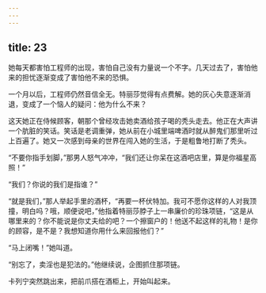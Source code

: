 ```yaml
---
---
---
```

title: 23
---



她每天都害怕工程师的出现，害怕自己没有力量说一个不字。几天过去了，害怕他来的担忧逐渐变成了害怕他不来的恐惧。

一个月以后，工程师仍然音信全无。特丽莎觉得有点费解。她的灰心失意逐渐消退，变成了一个恼人的疑问：他为什么不来？

这天她正在侍候顾客，朝那个曾经攻击她卖酒给孩子喝的秃头走去。他正在大声讲一个肮脏的笑话。笑话是老调重弹，她从前在小城里端啤酒时就从醉鬼们那里听过上百遍了。她又一次感到母亲的世界在闯入她的生活，于是粗鲁地打断了秃头。

“不要你指手划脚，”那男人怒气冲冲，“我们还让你呆在这酒吧店里，算是你福星高照！”

“我们？你说的我们是指谁？”

“就是我们，”那人举起手里的酒杯，“再要一杯伏特加。我可不愿你这样的人对我顶撞，明白吗？哦，顺便说吧，”他指着特丽莎脖子上一串廉价的珍珠项链，“这是从哪里来的？你不能说是你丈夫给的吧？一个擦窗户的！他送不起这样的礼物！是你的顾容，是不是？我想知道你用什么来回报他们？”

“马上闭嘴！”她叫道。

“别忘了，卖淫也是犯法的。”他继续说，企图抓住那项链。

卡列宁突然跳出来，把前爪搭在酒柜上，开始叫起来。